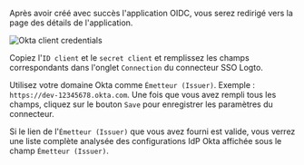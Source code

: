 
Après avoir créé avec succès l'application OIDC, vous serez redirigé vers la page des détails de l'application.

<img src={oktaClientCredentialsImage} alt="Okta client credentials" />

Copiez l'`ID client` et le `secret client` et remplissez les champs correspondants dans l'onglet `Connection` du connecteur SSO Logto.

Utilisez votre domaine Okta comme `Émetteur (Issuer)`. Exemple : `https://dev-12345678.okta.com`. Une fois que vous avez rempli tous les champs, cliquez sur le bouton `Save` pour enregistrer les paramètres du connecteur.

Si le lien de l'`Émetteur (Issuer)` que vous avez fourni est valide, vous verrez une liste complète analysée des configurations IdP Okta affichée sous le champ `Émetteur (Issuer)`.
